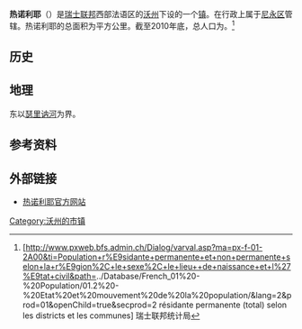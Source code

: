 {{瑞士市镇信息框
 | 市镇名称= 热诺利耶
 | 原文名称             = {{lang|fr|Genolier}}
 | 图片                = 
 | 纹章 = Genolier-coat of arms.svg
 | 语言                   = [[法语|法语]]
 | 所属州               = 沃州
 | iso-code-region = 
 | 所属区               = [[尼永区|尼永区]]
 | lat_d=46|lat_m=26|lat_NS=N|long_d=6|long_m=13|long_EW=E
 | 邮政编码        = 1272
 | 市镇代码        = 5718
 | 面积                 = {{smn|4.87|5|100}}
 | 平均海拔        =  556
 | 人口               = {{smn|1781|6}}
 | 主页  = www.genolier.ch
 | 市镇长           = Florence Rattaz
 | 相邻市镇             = 
 | 友好城市             = 
|地图文件             = Karte Gemeinde Genolier 2008.png
|}}
'''热诺利耶'''（{{lang-fr|Genolier}}）是[[瑞士联邦|瑞士联邦]]西部法语区的[[沃州|沃州]]下设的一个[[瑞士市镇|镇]]。在行政上属于[[尼永区|尼永区]]管辖。热诺利耶的总面积为{{smn|4.87|5|100}}平方公里。截至2010年底，总人口为{{smn|1781|6}}。<ref>{{fr}}[http://www.pxweb.bfs.admin.ch/Dialog/varval.asp?ma=px-f-01-2A00&ti=Population+r%E9sidante+permanente+et+non+permanente+selon+la+r%E9gion%2C+le+sexe%2C+le+lieu++de+naissance+et+l%27%E9tat+civil&path=../Database/French_01%20-%20Population/01.2%20-%20Etat%20et%20mouvement%20de%20la%20population/&lang=2&prod=01&openChild=true&secprod=2 résidante permanente (total) selon les districts et les communes] {{Wayback|url=http://www.pxweb.bfs.admin.ch/Dialog/varval.asp?ma=px-f-01-2A00&ti=Population+r%E9sidante+permanente+et+non+permanente+selon+la+r%E9gion%2C+le+sexe%2C+le+lieu++de+naissance+et+l%27%E9tat+civil&path=..%2FDatabase%2FFrench_01%20-%20Population%2F01.2%20-%20Etat%20et%20mouvement%20de%20la%20population%2F&lang=2&prod=01&openChild=true&secprod=2 |date=20150102165023 }} 瑞士联邦统计局</ref>

==历史==

==地理==
东以[[瑟里讷河|瑟里讷河]]为界。

==参考资料==
{{reflist}}

==外部链接==
*{{fr}}[http://www.genolier.ch 热诺利耶官方网站] {{Wayback|url=http://www.genolier.ch/ |date=20150506211241 }}

{{DEFAULTSORT:Genolier}}
{{沃州尼永区行政区划}}
[[Category:沃州的市镇|Category:沃州的市镇]]